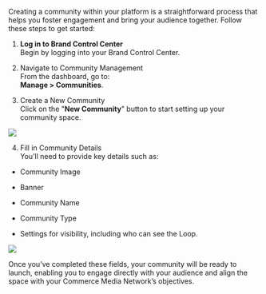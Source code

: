 Creating a community within your platform is a straightforward process that helps you foster engagement and bring your audience together. Follow these steps to get started:

1.  **Log in to Brand Control Center**  
    Begin by logging into your Brand Control Center.  
      
    
2.  Navigate to Community Management  
    From the dashboard, go to:  
    **Manage > Communities**.  
      
    
3.  Create a New Community  
    Click on the "**New Community**" button to start setting up your community space.
    

![](https://lh7-rt.googleusercontent.com/docsz/AD_4nXd_LFlg2sU37z4JVoKxFHbQ8i4NLQoBzMvk9x_trxc6kTPuqrkWibbhe-ZL6fwwf8ZODcJa8h3QIIJbNQkPrky2JvepJYdq9Np_na0szzGyFqzqr-5Cr9qt1nriBMTALlnBNXB9LfpXl55rl-NAkRsY2cUJ?key=H-3YslgzdVgbi_MUHO3m0Q)  
  

4.  Fill in Community Details  
    You’ll need to provide key details such as:
    

-   Community Image
    
-   Banner
    
-   Community Name
    
-   Community Type
    
-   Settings for visibility, including who can see the Loop.
    

![](https://lh7-rt.googleusercontent.com/docsz/AD_4nXf6O1vJ5yHUfL71LV-RGSVt7cTM2ao9p-5qV_rwmgvhV6QZUDZrjIPekGRKGm8DFjs6IOSvk8zOCT8v4GW7cm_ik5hr8RbT8-v3GhT1WgdLokBYxeJcUulhsOoJUdUyx_1kq4GCo45LoR4XzBJLDv-r26Mo?key=H-3YslgzdVgbi_MUHO3m0Q)

Once you’ve completed these fields, your community will be ready to launch, enabling you to engage directly with your audience and align the space with your Commerce Media Network’s objectives.
